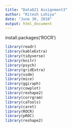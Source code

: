 ```yaml
---
title: "Data621 Assignment3"
author: "Ritesh Lohiya"
date: "June 30, 2018"
output: html_document
---
```


install.packages('ROCR')

```r
library(readr)
library(kableExtra)
library(tidyverse)
library(knitr)
library(psych)
library(gridExtra)
library(usdm)
library(mice)
library(ggiraph)
library(cowplot)
library(reshape2)
library(corrgram)
library(caTools)
library(caret)
library(ROCR)
library(pROC)
library(reshape2)

```

